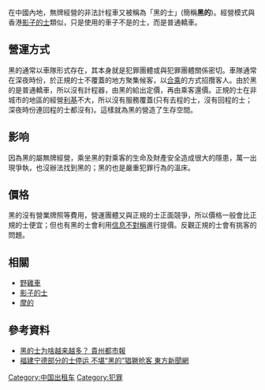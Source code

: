{{NoteTA
|G1=Transport
|1 = 影子的士
}}
在中國內地，無牌經營的非法計程車又被稱為「黑的士」(簡稱'''黑的''')。經營模式與香港[[影子的士|影子的士]]類似，只是使用的車子不是的士，而是普通轎車。

==營運方式==
黑的通常以車隊形式存在，其本身就是犯罪團體或與犯罪團體關係密切。車隊通常在深夜時份，於正規的士不覆蓋的地方聚集候客，以[[合乘的士|合乘]]的方式招攬客人。由於黑的是普通轎車，所以沒有計程器，由黑的給出定價，再由乘客還價。正規的士在非城市的地區的經營[[利基|利基]]不大，所以沒有服務覆蓋(只有去程的士，沒有回程的士；深夜時份連回程的士都沒有)。這樣就為黑的營造了生存空間。
==影响==
因為黑的屬無牌經營，乘坐黑的對乘客的生命及財產安全造成很大的隱患，萬一出現爭執，也沒辦法找到黑的；黑的也是嚴重犯罪行為的溫床。

==價格==
黑的沒有營業牌照等費用，營運團體又與正規的士正面競爭，所以價格一般會比正規的士便宜；但也有黑的士會利用[[信息不對稱|信息不對稱]]進行提價。反觀正規的士會有挑客的問題。

==相關==
*[[野雞車|野雞車]]
*[[影子的士|影子的士]]
*[[摩的|摩的]]

==參考資料==
*[https://web.archive.org/web/20101206232502/http://gzdsb.gog.com.cn/system/2008/10/08/010361235.shtml 黑的士为啥越来越多？ 貴州都市報]
*[http://news.qq.com/a/20090911/000963.htm 福建宁德部分的士停运 不堪“黑的”猖獗抢客 東方新聞網]

[[Category:中国出租车|Category:中国出租车]]
[[Category:犯罪|Category:犯罪]]
